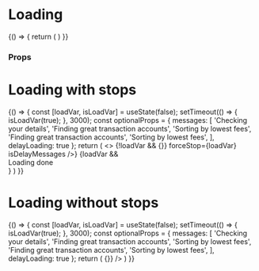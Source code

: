 
<Meta title="Components|Loading" component={Loading} />

# Loading
<Preview>
  <Story name="Loading">
    {() => {
     return (
        <Loading />
      )
    }}
  </Story>
</Preview>

### Props

<Props of={Loading} />

# Loading with stops
<Story name="Loading with stops">
  {() => {
    const [loadVar, isLoadVar] = useState(false);
    setTimeout(() => {
      isLoadVar(true);
    }, 3000);
    const optionalProps = {
      messages: [
        'Checking your details',
        'Finding great transaction accounts',
        'Sorting by lowest fees',
        'Finding great transaction accounts',
        'Sorting by lowest fees',
      ],
      delayLoading: true
    };
    return (
      <>
        {!loadVar && <Loading {...optionalProps} handleLoaded={() => {}} forceStop={loadVar} isDelayMessages />}
        {loadVar && <div style={{fontSize: '30px'}}>Loading done</div>}
      </>
    )
  }}
</Story>

# Loading without stops
<Story name="Loading without stops">
  {() => {
    const [loadVar, isLoadVar] = useState(false);
    setTimeout(() => {
      isLoadVar(true);
    }, 3000);
    const optionalProps = {
      messages: [
        'Checking your details',
        'Finding great transaction accounts',
        'Sorting by lowest fees',
        'Finding great transaction accounts',
        'Sorting by lowest fees',
      ],
      delayLoading: true
    };
   return (
      <Loading {...optionalProps} maxProgress={90} handleLoaded={() => {}} />
    )
  }}
</Story>
